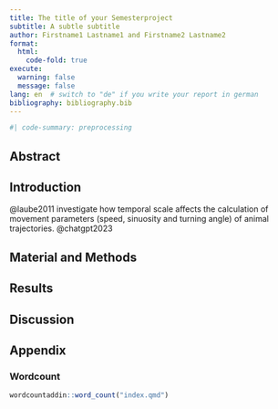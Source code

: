 ```yaml
---
title: The title of your Semesterproject
subtitle: A subtle subtitle
author: Firstname1 Lastname1 and Firstname2 Lastname2
format:
  html:
    code-fold: true
execute:
  warning: false
  message: false
lang: en  # switch to "de" if you write your report in german
bibliography: bibliography.bib
---
```


```r
#| code-summary: preprocessing

``` 


## Abstract

## Introduction

@laube2011 investigate how temporal scale affects the calculation of movement parameters (speed, sinuosity and turning angle) of animal trajectories. 
@chatgpt2023

## Material and Methods

## Results

## Discussion

## Appendix

### Wordcount

<!-- after installing the wordcountadding, remove the line "#| eval: false" -->

```r
wordcountaddin::word_count("index.qmd")
```



